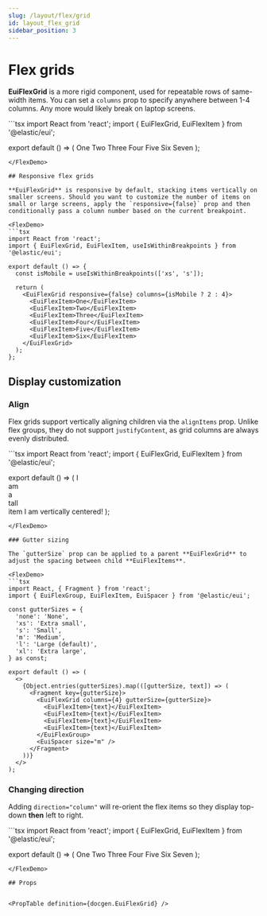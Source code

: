 ```yaml
---
slug: /layout/flex/grid
id: layout_flex_grid
sidebar_position: 3
---
```


# Flex grids



<DemoNote />

**EuiFlexGrid** is a more rigid component, used for repeatable rows of same-width items. You can set a `columns` prop to specify anywhere between 1-4 columns. Any more would likely break on laptop screens.

<FlexDemo>
  ```tsx
  import React from 'react';
  import { EuiFlexGrid, EuiFlexItem } from '@elastic/eui';

  export default () => (
    <EuiFlexGrid columns={3}>
      <EuiFlexItem>One</EuiFlexItem>
      <EuiFlexItem>Two</EuiFlexItem>
      <EuiFlexItem>Three</EuiFlexItem>
      <EuiFlexItem>Four</EuiFlexItem>
      <EuiFlexItem>Five</EuiFlexItem>
      <EuiFlexItem>Six</EuiFlexItem>
      <EuiFlexItem>Seven</EuiFlexItem>
    </EuiFlexGrid>
  );
  ```
</FlexDemo>

## Responsive flex grids

**EuiFlexGrid** is responsive by default, stacking items vertically on smaller screens. Should you want to customize the number of items on small or large screens, apply the `responsive={false}` prop and then conditionally pass a column number based on the current breakpoint.

<FlexDemo>
  ```tsx
  import React from 'react';
  import { EuiFlexGrid, EuiFlexItem, useIsWithinBreakpoints } from '@elastic/eui';

  export default () => {
    const isMobile = useIsWithinBreakpoints(['xs', 's']);

    return (
      <EuiFlexGrid responsive={false} columns={isMobile ? 2 : 4}>
        <EuiFlexItem>One</EuiFlexItem>
        <EuiFlexItem>Two</EuiFlexItem>
        <EuiFlexItem>Three</EuiFlexItem>
        <EuiFlexItem>Four</EuiFlexItem>
        <EuiFlexItem>Five</EuiFlexItem>
        <EuiFlexItem>Six</EuiFlexItem>
      </EuiFlexGrid>
    );
  };
  ```
</FlexDemo>

## Display customization

### Align

Flex grids support vertically aligning children via the `alignItems` prop. Unlike flex groups, they do not support `justifyContent`, as grid columns are always evenly distributed.

<FlexDemo>
  ```tsx
  import React from 'react';
  import { EuiFlexGrid, EuiFlexItem } from '@elastic/eui';

  export default () => (
    <EuiFlexGrid columns={2} alignItems="center">
      <EuiFlexItem>I<br />am<br />a<br />tall<br />item</EuiFlexItem>
      <EuiFlexItem>I am vertically centered!</EuiFlexItem>
    </EuiFlexGrid>
  );
  ```
</FlexDemo>

### Gutter sizing

The `gutterSize` prop can be applied to a parent **EuiFlexGrid** to adjust the spacing between child **EuiFlexItems**.

<FlexDemo>
  ```tsx
  import React, { Fragment } from 'react';
  import { EuiFlexGroup, EuiFlexItem, EuiSpacer } from '@elastic/eui';

  const gutterSizes = {
    'none': 'None',
    'xs': 'Extra small',
    's': 'Small',
    'm': 'Medium',
    'l': 'Large (default)',
    'xl': 'Extra large',
  } as const;

  export default () => (
    <>
      {Object.entries(gutterSizes).map(([gutterSize, text]) => (
        <Fragment key={gutterSize}>
          <EuiFlexGrid columns={4} gutterSize={gutterSize}>
            <EuiFlexItem>{text}</EuiFlexItem>
            <EuiFlexItem>{text}</EuiFlexItem>
            <EuiFlexItem>{text}</EuiFlexItem>
            <EuiFlexItem>{text}</EuiFlexItem>
          </EuiFlexGroup>
          <EuiSpacer size="m" />
        </Fragment>
      ))}
    </>
  );
  ```
</FlexDemo>

### Changing direction

Adding `direction="column"` will re-orient the flex items so they display top-down **then** left to right.

<FlexDemo>
  ```tsx
  import React from 'react';
  import { EuiFlexGrid, EuiFlexItem } from '@elastic/eui';

  export default () => (
    <EuiFlexGrid columns={2} direction="column">
      <EuiFlexItem>One</EuiFlexItem>
      <EuiFlexItem>Two</EuiFlexItem>
      <EuiFlexItem>Three</EuiFlexItem>
      <EuiFlexItem>Four</EuiFlexItem>
      <EuiFlexItem>Five</EuiFlexItem>
      <EuiFlexItem>Six</EuiFlexItem>
      <EuiFlexItem>Seven</EuiFlexItem>
    </EuiFlexGrid>
  );
  ```
</FlexDemo>

## Props


<PropTable definition={docgen.EuiFlexGrid} />
